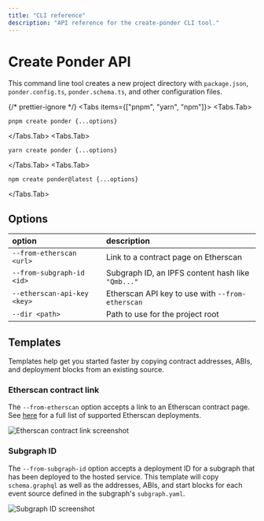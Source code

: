```yaml
---
title: "CLI reference"
description: "API reference for the create-ponder CLI tool."
---
```



# Create Ponder API

This command line tool creates a new project directory with `package.json`, `ponder.config.ts`, `ponder.schema.ts`, and other configuration files.

{/* prettier-ignore */}
<Tabs items={["pnpm", "yarn", "npm"]}>
  <Tabs.Tab>
```
pnpm create ponder {...options}
```
</Tabs.Tab>
  <Tabs.Tab>
```
yarn create ponder {...options}
```
</Tabs.Tab>
  <Tabs.Tab>
```
npm create ponder@latest {...options}
```
</Tabs.Tab>
</Tabs>

## Options

| option                      | description                                       |
| :-------------------------- | :------------------------------------------------ |
| `--from-etherscan <url>`    | Link to a contract page on Etherscan              |
| `--from-subgraph-id <id>`   | Subgraph ID, an IPFS content hash like `"Qmb..."` |
| `--etherscan-api-key <key>` | Etherscan API key to use with `--from-etherscan`  |
| `--dir <path>`              | Path to use for the project root                  |

## Templates

Templates help get you started faster by copying contract addresses, ABIs, and deployment blocks from an existing source.

### Etherscan contract link

The `--from-etherscan` option accepts a link to an Etherscan contract page. See [here](https://github.com/ponder-sh/ponder/blob/main/packages/create-ponder/src/helpers/getEtherscanChainId.ts) for a full list of supported Etherscan deployments.

![Etherscan contract link screenshot](/etherscan-link.png)

### Subgraph ID

The `--from-subgraph-id` option accepts a deployment ID for a subgraph that has been deployed to the hosted service. This template will copy `schema.graphql` as well as the addresses, ABIs, and start blocks for each event source defined in the subgraph's `subgraph.yaml`.

![Subgraph ID screenshot](/subgraph-id.png)
